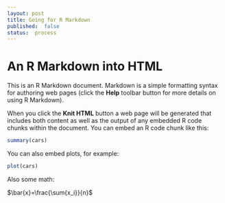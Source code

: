 ```yaml
---
layout: post
title: Going for R Markdown
published:  false
status:  process
---
```


An R Markdown into HTML
========================================================

This is an R Markdown document. Markdown is a simple formatting syntax for authoring web pages (click the **Help** toolbar button for more details on using R Markdown).

When you click the **Knit HTML** button a web page will be generated that includes both content as well as the output of any embedded R code chunks within the document. You can embed an R code chunk like this:

```r
summary(cars)
```

You can also embed plots, for example:

```r
plot(cars)
```

Also some math:

$\bar{x}=\frac{\sum{x_i}}{n}$

